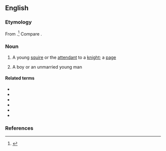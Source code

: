 ==English==

===Etymology===
From {{bor|en|it|donzello}}.<ref>{{R:OED Online|id=56787}}</ref> Compare {{m|en|donzella}}.

===Noun===
{{en-noun}}

# {{lb|en|obsolete}} A young [[squire]] or the [[attendant]] to a [[knight]]; a [[page]]
# A boy or an unmarried young man

====Related terms====
* {{l|en|dom}}
* {{l|en|domine}}
* {{l|en|dominie}}
* {{l|en|dominus}}
* {{l|en|don}}
* {{l|en|donzella}}

===References===
<references />